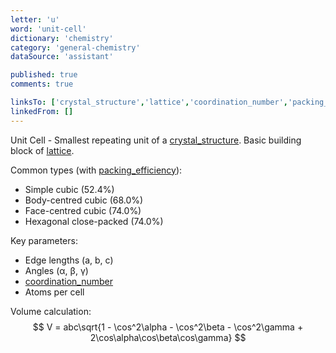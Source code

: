 ```yaml
---
letter: 'u'
word: 'unit-cell'
dictionary: 'chemistry'
category: 'general-chemistry'
dataSource: 'assistant'

published: true
comments: true

linksTo: ['crystal_structure','lattice','coordination_number','packing_efficiency']
linkedFrom: []
---
```


<a id="unit_cell">Unit Cell</a> - Smallest repeating unit of a [crystal_structure](#crystal_structure). Basic building block of [lattice](#lattice).

Common types (with [packing_efficiency](#packing_efficiency)):
- Simple cubic (52.4%)
- Body-centred cubic (68.0%)
- Face-centred cubic (74.0%)
- Hexagonal close-packed (74.0%)

Key parameters:
- Edge lengths (a, b, c)
- Angles (α, β, γ)
- [coordination_number](#coordination_number)
- Atoms per cell

Volume calculation:
$$
V = abc\sqrt{1 - \cos^2\alpha - \cos^2\beta - \cos^2\gamma + 2\cos\alpha\cos\beta\cos\gamma}
$$
